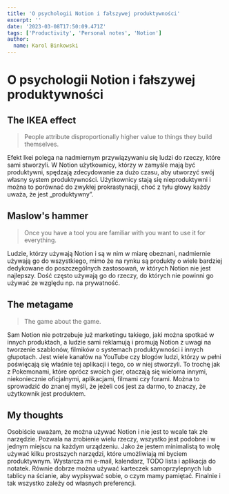```yaml
---
title: 'O psychologii Notion i fałszywej produktywności'
excerpt: ''
date: '2023-03-08T17:50:09.471Z'
tags: ['Productivity', 'Personal notes', 'Notion']
author:
  name: Karol Binkowski
---
```


# O psychologii Notion i fałszywej produktywności

## The IKEA effect

> People attribute disproportionally higher value to things they build themselves.

Efekt Ikei polega na nadmiernym przywiązywaniu się ludzi do rzeczy, które sami stworzyli. W Notion użytkownicy, którzy w zamyśle mają być produktywni, spędzają zdecydowanie za dużo czasu, aby utworzyć swój własny system produktywności. Użytkownicy stają się nieproduktywni i można to porównać do zwykłej prokrastynacji, choć z tyłu głowy każdy uważa, że jest „produktywny”.

## Maslow's hammer

> Once you have a tool you are familiar with you want to use it for everything.

Ludzie, którzy używają Notion i są w nim w miarę obeznani, nadmiernie używają go do wszystkiego, mimo że na rynku są produkty o wiele bardziej dedykowane do poszczególnych zastosowań, w których Notion nie jest najlepszy. Dość często używają go do rzeczy, do których nie powinni go używać ze względu np. na prywatność.

## The metagame

> The game about the game.

Sam Notion nie potrzebuje już marketingu takiego, jaki można spotkać w innych produktach, a ludzie sami reklamują i promują Notion z uwagi na tworzenie szablonów, filmików o systemach produktywności i innych głupotach. Jest wiele kanałów na YouTube czy blogów ludzi, którzy w pełni poświęcają się właśnie tej aplikacji i tego, co w niej stworzyli. To trochę jak z Pokemonami, które oprócz swoich gier, otaczają się wieloma innymi, niekoniecznie oficjalnymi, aplikacjami, filmami czy forami. Można to sprowadzić do znanej myśli, że jeżeli coś jest za darmo, to znaczy, że użytkownik jest produktem.

## My thoughts

Osobiście uważam, że można używać Notion i nie jest to wcale tak złe narzędzie. Pozwala na zrobienie wielu rzeczy, wszystko jest podobne i w jednym miejscu na każdym urządzeniu. Jako że jestem minimalistą to wolę używać kilku prostszych narzędzi, które umożliwiają mi byciem produktywnym. Wystarcza mi e-mail, kalendarz, TODO lista i aplikacja do notatek. Równie dobrze można używać karteczek samoprzylepnych lub tablicy na ścianie, aby wypisywać sobie, o czym mamy pamiętać. Finalnie i tak wszystko zależy od własnych preferencji.
